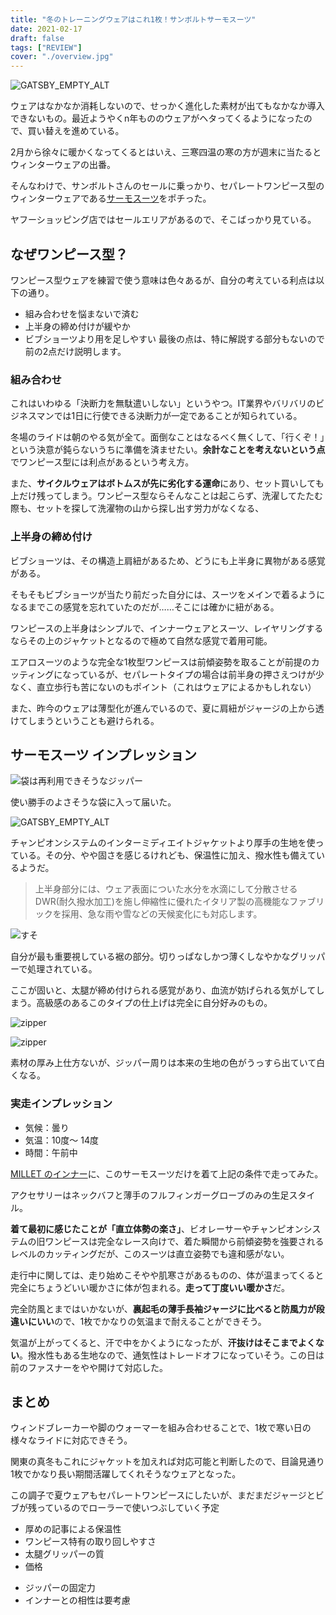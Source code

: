 ```yaml
---
title: "冬のトレーニングウェアはこれ1枚！サンボルトサーモスーツ"
date: 2021-02-17
draft: false
tags: ["REVIEW"]
cover: "./overview.jpg"
---
```


![GATSBY_EMPTY_ALT](./overview.jpg)

ウェアはなかなか消耗しないので、せっかく進化した素材が出てもなかなか導入できないもの。最近ようやくn年もののウェアがヘタってくるようになったので、買い替えを進めている。

2月から徐々に暖かくなってくるとはいえ、三寒四温の寒の方が週末に当たるとウィンターウェアの出番。

そんなわけで、サンボルトさんのセールに乗っかり、セパレートワンピース型のウィンターウェアである[サーモスーツ](http://sunvolt.co.jp/item/s-ride_tseo.html)をポチった。

<LinkBox url="https://store.shopping.yahoo.co.jp/sunvolt-store/fma2017s2f.html"
linkurl="https://ck.jp.ap.valuecommerce.com/servlet/referral?sid=3171302&pid=887657037&vc_url=https%3A%2F%2Fstore.shopping.yahoo.co.jp%2Fsunvolt-store%2Ffma2017s2f.html"
/>

ヤフーショッピング店ではセールエリアがあるので、そこばっかり見ている。

## なぜワンピース型？

ワンピース型ウェアを練習で使う意味は色々あるが、自分の考えている利点は以下の通り。

- 組み合わせを悩まないで済む
- 上半身の締め付けが緩やか
- ビブショーツより用を足しやすい
  最後の点は、特に解説する部分もないので前の2点だけ説明します。

### 組み合わせ

これはいわゆる「決断力を無駄遣いしない」というやつ。IT業界やバリバリのビジネスマンでは1日に行使できる決断力が一定であることが知られている。

冬場のライドは朝のやる気が全て。面倒なことはなるべく無くして、「行くぞ！」という決意が鈍らないうちに準備を済ませたい。**余計なことを考えないという点**でワンピース型には利点があるという考え方。

また、**サイクルウェアはボトムスが先に劣化する運命**にあり、セット買いしても上だけ残ってしまう。ワンピース型ならそんなことは起こらず、洗濯してたたむ際も、セットを探して洗濯物の山から探し出す労力がなくなる、

### 上半身の締め付け

ビブショーツは、その構造上肩紐があるため、どうにも上半身に異物がある感覚がある。

そもそもビブショーツが当たり前だった自分には、スーツをメインで着るようになるまでこの感覚を忘れていたのだが……そこには確かに紐がある。

ワンピースの上半身はシンプルで、インナーウェアとスーツ、レイヤリングするならその上のジャケットとなるので極めて自然な感覚で着用可能。

エアロスーツのような完全な1枚型ワンピースは前傾姿勢を取ることが前提のカッティングになっているが、セパレートタイプの場合は前半身の押さえつけが少なく、直立歩行も苦にないのもポイント（これはウェアによるかもしれない）

また、昨今のウェアは薄型化が進んでいるので、夏に肩紐がジャージの上から透けてしまうということも避けられる。

## サーモスーツ インプレッション

![袋は再利用できそうなジッパー](packing.jpg)

使い勝手のよさそうな袋に入って届いた。

![GATSBY_EMPTY_ALT](./overview.jpg)

チャンピオンシステムのインターミディエイトジャケットより厚手の生地を使っている。その分、やや固さを感じるけれども、保温性に加え、撥水性も備えているようだ。

> 上半身部分には、ウェア表面についた水分を水滴にして分散させる DWR(耐久撥水加工)を施し伸縮性に優れたイタリア製の高機能なファブリックを採用、急な雨や雪などの天候変化にも対応します。

![すそ](leg.jpg)

自分が最も重要視している裾の部分。切りっぱなしかつ薄くしなやかなグリッパーで処理されている。

ここが固いと、太腿が締め付けられる感覚があり、血流が妨げられる気がしてしまう。高級感のあるこのタイプの仕上げは完全に自分好みのもの。

![zipper](zip1.jpg)

![zipper](zip2.jpg)

素材の厚み上仕方ないが、ジッパー周りは本来の生地の色がうっすら出ていて白くなる。

### 実走インプレッション

- 気候：曇り
- 気温：10度～ 14度
- 時間：午前中

[MILLET のインナー](https://amzn.to/3pqy0W5)に、このサーモスーツだけを着て上記の条件で走ってみた。

アクセサリーはネックバフと薄手のフルフィンガーグローブのみの生足スタイル。

**着て最初に感じたことが「直立体勢の楽さ」**、ビオレーサーやチャンピオンシステムの旧ワンピースは完全なレース向けで、着た瞬間から前傾姿勢を強要されるレベルのカッティングだが、このスーツは直立姿勢でも違和感がない。

走行中に関しては、走り始めこそやや肌寒さがあるものの、体が温まってくると完全にちょうどいい暖かさに体が包まれる。**走って丁度いい暖かさ**だ。

完全防風とまではいかないが、**裏起毛の薄手長袖ジャージに比べると防風力が段違いにいい**ので、1枚でかなりの気温まで耐えることができそう。

気温が上がってくると、汗で中をかくようになったが、**汗抜けはそこまでよくない**。撥水性もある生地なので、通気性はトレードオフになっていそう。この日は前のファスナーをやや開けて対応した。

## まとめ

ウィンドブレーカーや脚のウォーマーを組み合わせることで、1枚で寒い日の様々なライドに対応できそう。

関東の真冬もこれにジャケットを加えれば対応可能と判断したので、目論見通り1枚でかなり長い期間活躍してくれそうなウェアとなった。

この調子で夏ウェアもセパレートワンピースにしたいが、まだまだジャージとビブが残っているのでローラーで使いつぶしていく予定

<PositiveBox>

- 厚めの記事による保温性
- ワンピース特有の取り回しやすさ
- 太腿グリッパーの質
- 価格

</PositiveBox>

<NegativeBox>

- ジッパーの固定力
- インナーとの相性は要考慮

</NegativeBox>

<LinkBox url="https://store.shopping.yahoo.co.jp/sunvolt-store/fma2017s2f.html" />
